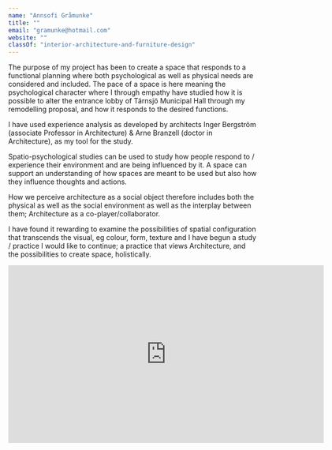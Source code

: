 ```yaml
---
name: "Annsofi Gråmunke"
title: ""
email: "gramunke@hotmail.com"
website: ""
classOf: "interior-architecture-and-furniture-design"
---
```





The purpose of my project has been to create a space that responds to a functional planning where both psychological as well as physical needs are considered and included. The pace of a space is here meaning the psychological character where I through empathy have studied how it is possible to alter the entrance lobby of Tärnsjö Municipal Hall through my remodelling proposal, and how it responds to the desired functions.

I have used experience analysis as developed by architects Inger Bergström (associate Professor in Architecture) & Arne Branzell (doctor in Architecture), as my tool for the study.

Spatio-psychological studies can be used to study how people respond to / experience their environment and are being influenced by it. A space can support an understanding of how spaces are meant to be used but also how they influence thoughts and actions.

How we perceive architecture as a social object therefore includes both the physical as well as the social environment as well as the interplay between them; Architecture as a co-player/collaborator.

I have found it rewarding to examine the possibilities of spatial configuration that transcends the visual, eg colour, form, texture and I have begun a study / practice I would like to continue; a practice that views Architecture, and the possibilities to create space, holistically.

<ImageZoom
  preview={preview221}
  zoom={zoom221}
  caption="Work in progress. Working on thin architectural paper, researching the pace of a space with a sketch process. <br> Photo: Sanna Lindberg"
  isTallImage={true}
/>

<iframe src="https://player.vimeo.com/video/425485669?title=0&byline=0&portrait=0" width="640" height="360" frameborder="0" allow="autoplay; fullscreen" allowfullscreen></iframe>

<ImageZoom
  preview={preview223}
  zoom={zoom223}
  caption="A picture from an investigation I did according to my work, where five architects replied on how they experienced the pace before and after new elements. 
The picture to the right illustrates a possible movement that could be carried out in a confident manner, as well as one movement that is less confident."
/>
